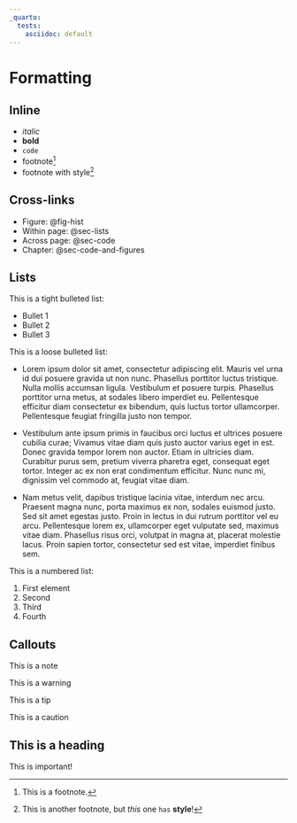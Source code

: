 ```yaml
---
_quarto:
  tests:
    asciidoc: default
---
```


# Formatting

## Inline

-   *italic*
-   **bold**
-   `code`
-   footnote[^formatting-1]
-   footnote with style[^formatting-2]

[^formatting-1]: This is a footnote.

[^formatting-2]: This is another footnote, but *this* one `has` **style**!

## Cross-links

-   Figure: @fig-hist
-   Within page: @sec-lists
-   Across page: @sec-code
-   Chapter: @sec-code-and-figures

## Lists {#sec-lists}

This is a tight bulleted list:

-   Bullet 1
-   Bullet 2
-   Bullet 3

This is a loose bulleted list:

-   Lorem ipsum dolor sit amet, consectetur adipiscing elit.
    Mauris vel urna id dui posuere gravida ut non nunc.
    Phasellus porttitor luctus tristique.
    Nulla mollis accumsan ligula.
    Vestibulum et posuere turpis.
    Phasellus porttitor urna metus, at sodales libero imperdiet eu.
    Pellentesque efficitur diam consectetur ex bibendum, quis luctus tortor ullamcorper.
    Pellentesque feugiat fringilla justo non tempor.

-   Vestibulum ante ipsum primis in faucibus orci luctus et ultrices posuere cubilia curae; Vivamus vitae diam quis justo auctor varius eget in est.
    Donec gravida tempor lorem non auctor.
    Etiam in ultricies diam.
    Curabitur purus sem, pretium viverra pharetra eget, consequat eget tortor.
    Integer ac ex non erat condimentum efficitur.
    Nunc nunc mi, dignissim vel commodo at, feugiat vitae diam.

-   Nam metus velit, dapibus tristique lacinia vitae, interdum nec arcu.
    Praesent magna nunc, porta maximus ex non, sodales euismod justo.
    Sed sit amet egestas justo.
    Proin in lectus in dui rutrum porttitor vel eu arcu.
    Pellentesque lorem ex, ullamcorper eget vulputate sed, maximus vitae diam.
    Phasellus risus orci, volutpat in magna at, placerat molestie lacus.
    Proin sapien tortor, consectetur sed est vitae, imperdiet finibus sem.

This is a numbered list:

1.  First element
2.  Second
3.  Third
4.  Fourth

## Callouts

::: callout-note
This is a note
:::

::: callout-warning
This is a warning
:::

::: callout-tip
This is a tip
:::

::: callout-caution
This is a caution
:::

::: callout-important
## This is a heading

This is important!
:::
